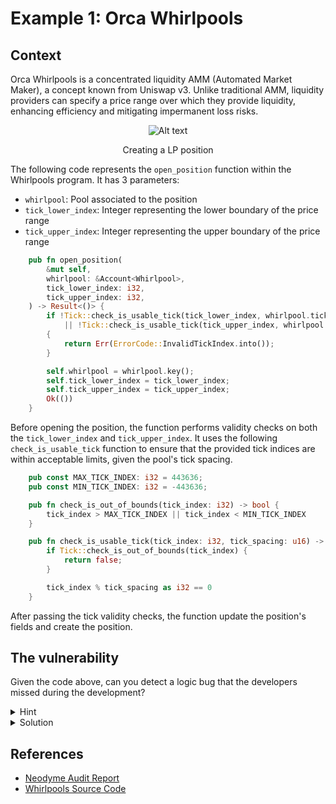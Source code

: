 # Example 1: Orca Whirlpools

## Context

Orca Whirlpools is a concentrated liquidity AMM (Automated Market Maker), a concept known from Uniswap v3. Unlike traditional AMM, liquidity providers can specify a price range over which they provide liquidity, enhancing efficiency and mitigating impermanent loss risks.

<center>
<figure>

![Alt text](/img/logic_bug/orca.png)

<figcaption>Creating a LP position</figcaption>
</figure>
</center>

The following code represents the `open_position` function within the Whirlpools program. 
It has 3 parameters:

- `whirlpool`: Pool associated to the position
- `tick_lower_index`: Integer representing the lower boundary of the price range
- `tick_upper_index`: Integer representing the upper boundary of the price range

```rust showLineNumbers
    pub fn open_position(
        &mut self,
        whirlpool: &Account<Whirlpool>,
        tick_lower_index: i32,
        tick_upper_index: i32,
    ) -> Result<()> {
        if !Tick::check_is_usable_tick(tick_lower_index, whirlpool.tick_spacing)
            || !Tick::check_is_usable_tick(tick_upper_index, whirlpool.tick_spacing)
        {
            return Err(ErrorCode::InvalidTickIndex.into());
        }

        self.whirlpool = whirlpool.key();
        self.tick_lower_index = tick_lower_index;
        self.tick_upper_index = tick_upper_index;
        Ok(())
    }
```

Before opening the position, the function performs validity checks on both the `tick_lower_index` and `tick_upper_index`. It uses the following `check_is_usable_tick` function to ensure that the provided tick indices are within acceptable limits, given the pool's tick spacing.


```rust showLineNumbers
    pub const MAX_TICK_INDEX: i32 = 443636;
    pub const MIN_TICK_INDEX: i32 = -443636;

    pub fn check_is_out_of_bounds(tick_index: i32) -> bool {
        tick_index > MAX_TICK_INDEX || tick_index < MIN_TICK_INDEX
    }

    pub fn check_is_usable_tick(tick_index: i32, tick_spacing: u16) -> bool {
        if Tick::check_is_out_of_bounds(tick_index) {
            return false;
        }

        tick_index % tick_spacing as i32 == 0
    }
```

After passing the tick validity checks, the function update the position's fields and create the position.

## The vulnerability

Given the code above, can you detect a logic bug that the developers missed during the development?

<details>
<summary>Hint</summary>

Pay close attention to how the **tick_lower_index** and **tick_upper_index** values are handled. Look for any **missing checks or validations** that could allow these values to be manipulated in a way that violates what the developers expected.

</details>

<details>
<summary>Solution</summary>

During the security audit of the Whirlpools program, a vulnerability was discovered in the **open_position** function. It failed to validate whether the **tick_lower_index** was **smaller** than the **tick_upper_index**, allowing attackers to manipulate these values and create positions with invalid price range boundaries. 

This oversight could have potentially resulted in uncovered liquidity and incorrect calculations, posing a significant risk of financial loss for users. To understand the full extent of the vulnerability and its resolution, we strongly advise referring to the comprehensive audit report and examining the Whirlpools program source code.

</details>

## References
- [Neodyme Audit Report](https://github.com/CanardMandarin/solana-open-security-standard-reports/blob/main/reports/2022-05/Neodyme-Orca_Whirlpool.pdf)
- [Whirlpools Source Code](https://github.com/orca-so/whirlpools)

